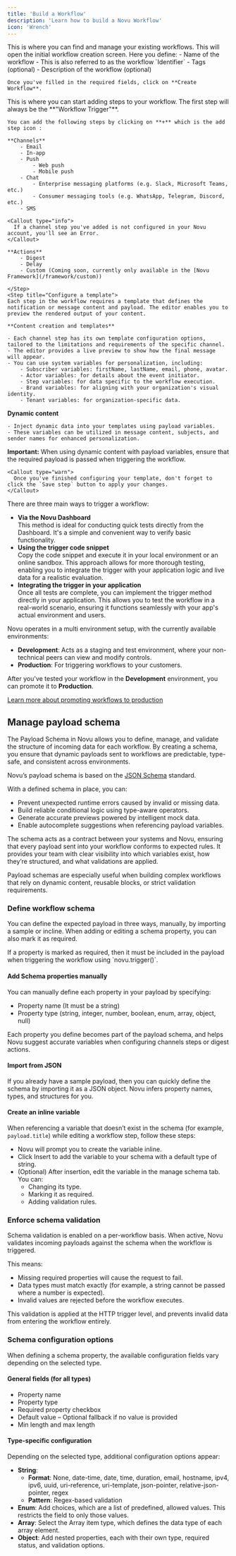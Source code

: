 ```yaml
---
title: 'Build a Workflow'
description: 'Learn how to build a Novu Workflow'
icon: 'Wrench'
---
```


<Steps>
  <Step title="Navigate to the workflows tab in the Novu Dashboard">
    This is where you can find and manage your existing workflows.
  </Step>
  <Step title="Click on Create Workflow">
    This will open the initial workflow creation screen.
    Here you define:
    - Name of the workflow
        - This is also referred to as the workflow `Identifier`
    - Tags (optional)
    - Description of the workflow (optional)

    Once you've filled in the required fields, click on **Create Workflow**.

  </Step>
  <Step title="Add a workflow step">
    This is where you can start adding steps to your workflow. The first step will always be the **"Workflow Trigger"**.

    You can add the following steps by clicking on **+** which is the add step icon :

    **Channels**
        - Email
        - In-app
        - Push
            - Web push
            - Mobile push
        - Chat
            - Enterprise messaging platforms (e.g. Slack, Microsoft Teams, etc.)
            - Consumer messaging tools (e.g. WhatsApp, Telegram, Discord, etc.)
        - SMS

    <Callout type="info">
      If a channel step you've added is not configured in your Novu account, you'll see an Error.
    </Callout>

    **Actions**
        - Digest
        - Delay
        - Custom (Coming soon, currently only available in the [Novu Framework](/framework/custom))

    </Step>
    <Step title="Configure a template">
    Each step in the workflow requires a template that defines the notification or message content and payload. The editor enables you to preview the rendered output of your content.

    **Content creation and templates**

    - Each channel step has its own template configuration options, tailored to the limitations and requirements of the specific channel.
    - The editor provides a live preview to show how the final message will appear.
    - You can use system variables for personalization, including:
        - Subscriber variables: firstName, lastName, email, phone, avatar.
        - Actor variables: for details about the event initiator.
        - Step variables: for data specific to the workflow execution.
        - Brand variables: for aligning with your organization's visual identity.
        - Tenant variables: for organization-specific data.

**Dynamic content**

    - Inject dynamic data into your templates using payload variables.
    - These variables can be utilized in message content, subjects, and sender names for enhanced personalization.

**Important:** When using dynamic content with payload variables, ensure that the required payload is passed when triggering the workflow.

    <Callout type="warn">
      Once you've finished configuring your template, don't forget to click the `Save step` button to apply your changes.
    </Callout>

  </Step>
  
<Step title="Trigger the workflow">
  There are three main ways to trigger a workflow:

- **Via the Novu Dashboard**  
   This method is ideal for conducting quick tests directly from the Dashboard. It's a simple and convenient way to verify basic functionality.
- **Using the trigger code snippet**  
  Copy the code snippet and execute it in your local environment or an online sandbox. This approach allows for more thorough testing, enabling you to integrate the trigger with your application logic and live data for a realistic evaluation.
- **Integrating the trigger in your application**  
   Once all tests are complete, you can implement the trigger method directly in your application. This allows you to test the workflow in a real-world scenario, ensuring it functions seamlessly with your app's actual environment and users.

</Step>

<Step title="Promote a workflow to the production environment">
Novu operates in a multi environment setup, with the currently available environments:

- **Development**: Acts as a staging and test environment, where your non-technical peers can view and modify controls.
- **Production**: For triggering workflows to your customers.

After you've tested your workflow in the **Development** environment, you can promote it to **Production**.

[Learn more about promoting workflows to production](/framework/deployment/production)

</Step>
</Steps>


## Manage payload schema

The Payload Schema in Novu allows you to define, manage, and validate the structure of incoming data for each workflow. By creating a schema, you ensure that dynamic payloads sent to workflows are predictable, type-safe, and consistent across environments.

<Callout>Novu’s payload schema is based on the [JSON Schema](https://json-schema.org/) standard.</Callout>

With a defined schema in place, you can:
- Prevent unexpected runtime errors caused by invalid or missing data.
- Build reliable conditional logic using type-aware operators.
- Generate accurate previews powered by intelligent mock data.
- Enable autocomplete suggestions when referencing payload variables.

The schema acts as a contract between your systems and Novu, ensuring that every payload sent into your workflow conforms to expected rules. It provides your team with clear visibility into which variables exist, how they’re structured, and what validations are applied.

Payload schemas are especially useful when building complex workflows that rely on dynamic content, reusable blocks, or strict validation requirements.

### Define workflow schema

You can define the expected payload in three ways, manually, by importing a sample or incline. When adding or editing a schema property, you can also mark it as required.

<Callout>
  If a property is marked as required, then it must be included in the payload when triggering the workflow using `novu.trigger()`.
</Callout>

#### Add Schema properties manually

You can manually define each property in your payload by specifying:
- Property name (It must be a string)
- Property type (string, integer, number, boolean, enum, array, object, null)

Each property you define becomes part of the payload schema, and helps Novu suggest accurate variables when configuring channels steps or digest actions.

#### Import from JSON

If you already have a sample payload, then you can quickly define the schema by importing it as a JSON object. Novu infers property names, types, and structures for you.

#### Create an inline variable

When referencing a variable that doesn’t exist in the schema (for example, `payload.title`) while editing a workflow step, follow these steps:
- Novu will prompt you to create the variable inline.
- Click Insert to add the variable to your schema with a default type of string.
- (Optional) After insertion, edit the variable in the manage schema tab. You can:
  - Changing its type.
  - Marking it as required.
  - Adding validation rules.

### Enforce schema validation

Schema validation is enabled on a per-workflow basis. When active, Novu validates incoming payloads against the schema when the workflow is triggered.

This means:
- Missing required properties will cause the request to fail.
- Data types must match exactly (for example, a string cannot be passed where a number is expected).
- Invalid values are rejected before the workflow executes.

This validation is applied at the HTTP trigger level, and prevents invalid data from entering the workflow entirely.

### Schema configuration options

When defining a schema property, the available configuration fields vary depending on the selected type.

#### General fields (for all types)

- Property name
- Property type
- Required property checkbox
- Default value – Optional fallback if no value is provided
- Min length and max length

#### Type-specific configuration

Depending on the selected type, additional configuration options appear:

- **String**:
  - **Format**: None, date-time, date, time, duration, email, hostname, ipv4, ipv6, uuid, uri-reference, uri-template, json-pointer, relative-json-pointer, regex
  - **Pattern**: Regex-based validation
- **Enum**: Add choices, which are a list of predefined, allowed values. This restricts the field to only those values.
- **Array**: Select the Array item type, which defines the data type of each array element.
- **Object**: Add nested properties, each with their own type, required status, and validation options.
